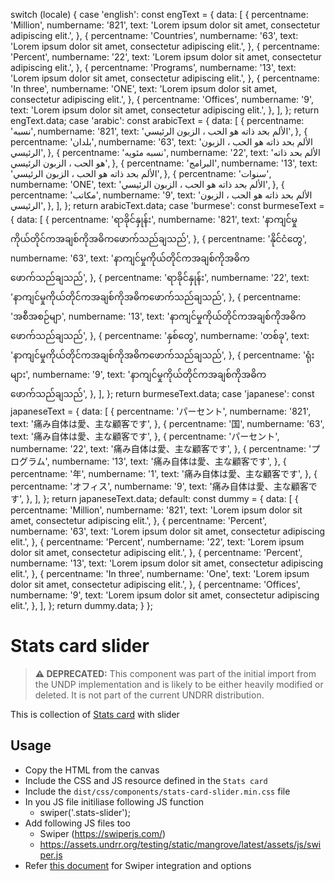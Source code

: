 
  switch (locale) {
    case 'english':
      const engText = {
        data: [
          {
            percentname: 'Million',
            numbername: '821',
            text: 'Lorem ipsum dolor sit amet, consectetur adipiscing elit.',
          },
          {
            percentname: 'Countries',
            numbername: '63',
            text: 'Lorem ipsum dolor sit amet, consectetur adipiscing elit.',
          },
          {
            percentname: 'Percent',
            numbername: '22',
            text: 'Lorem ipsum dolor sit amet, consectetur adipiscing elit.',
          },
          {
            percentname: 'Programs',
            numbername: '13',
            text: 'Lorem ipsum dolor sit amet, consectetur adipiscing elit.',
          },
          {
            percentname: 'In three',
            numbername: 'ONE',
            text: 'Lorem ipsum dolor sit amet, consectetur adipiscing elit.',
          },
          {
            percentname: 'Offices',
            numbername: '9',
            text: 'Lorem ipsum dolor sit amet, consectetur adipiscing elit.',
          },
        ],
      };
      return engText.data;
    case 'arabic':
      const arabicText = {
        data: [
          {
            percentname: 'نسبه',
            numbername: '821',
            text: 'الألم بحد ذاته هو الحب ، الزبون الرئيسي',
          },
          {
            percentname: 'بلدان',
            numbername: '63',
            text: 'الألم بحد ذاته هو الحب ، الزبون الرئيسي',
          },
          {
            percentname: 'نسبه مئويه',
            numbername: '22',
            text: 'الألم بحد ذاته هو الحب ، الزبون الرئيسي',
          },
          {
            percentname: 'البرامج',
            numbername: '13',
            text: 'الألم بحد ذاته هو الحب ، الزبون الرئيسي',
          },
          {
            percentname: 'سنوات',
            numbername: 'ONE',
            text: 'الألم بحد ذاته هو الحب ، الزبون الرئيسي',
          },
          {
            percentname: 'مكاتب',
            numbername: '9',
            text: 'الألم بحد ذاته هو الحب ، الزبون الرئيسي',
          },
        ],
      };
      return arabicText.data;
    case 'burmese':
      const burmeseText = {
        data: [
          {
            percentname: 'ရာခိုင်နှုန်း',
            numbername: '821',
            text: 'နာကျင်မှုကိုယ်တိုင်ကအချစ်ကိုအဓိကဖောက်သည်ချသည်',
          },
          {
            percentname: 'နိုင်ငံတွေ',
            numbername: '63',
            text: 'နာကျင်မှုကိုယ်တိုင်ကအချစ်ကိုအဓိကဖောက်သည်ချသည်',
          },
          {
            percentname: 'ရာခိုင်နှုန်း',
            numbername: '22',
            text: 'နာကျင်မှုကိုယ်တိုင်ကအချစ်ကိုအဓိကဖောက်သည်ချသည်',
          },
          {
            percentname: 'အစီအစဉ်မျာ',
            numbername: '13',
            text: 'နာကျင်မှုကိုယ်တိုင်ကအချစ်ကိုအဓိကဖောက်သည်ချသည်',
          },
          {
            percentname: 'နှစ်တွေ',
            numbername: 'တစ်ခု',
            text: 'နာကျင်မှုကိုယ်တိုင်ကအချစ်ကိုအဓိကဖောက်သည်ချသည်',
          },
          {
            percentname: 'ရုံးများ',
            numbername: '9',
            text: 'နာကျင်မှုကိုယ်တိုင်ကအချစ်ကိုအဓိကဖောက်သည်ချသည်',
          },
        ],
      };
      return burmeseText.data;
    case 'japanese':
      const japaneseText = {
        data: [
          {
            percentname: 'パーセント',
            numbername: '821',
            text: '痛み自体は愛、主な顧客です',
          },
          {
            percentname: '国',
            numbername: '63',
            text: '痛み自体は愛、主な顧客です',
          },
          {
            percentname: 'パーセント',
            numbername: '22',
            text: '痛み自体は愛、主な顧客です',
          },
          {
            percentname: 'プログラム',
            numbername: '13',
            text: '痛み自体は愛、主な顧客です',
          },
          {
            percentname: '年',
            numbername: '1',
            text: '痛み自体は愛、主な顧客です',
          },
          {
            percentname: 'オフィス',
            numbername: '9',
            text: '痛み自体は愛、主な顧客です',
          },
        ],
      };
      return japaneseText.data;
    default:
      const dummy = {
        data: [
          {
            percentname: 'Million',
            numbername: '821',
            text: 'Lorem ipsum dolor sit amet, consectetur adipiscing elit.',
          },
          {
            percentname: 'Percent',
            numbername: '63',
            text: 'Lorem ipsum dolor sit amet, consectetur adipiscing elit.',
          },
          {
            percentname: 'Percent',
            numbername: '22',
            text: 'Lorem ipsum dolor sit amet, consectetur adipiscing elit.',
          },
          {
            percentname: 'Percent',
            numbername: '13',
            text: 'Lorem ipsum dolor sit amet, consectetur adipiscing elit.',
          },
          {
            percentname: 'In three',
            numbername: 'One',
            text: 'Lorem ipsum dolor sit amet, consectetur adipiscing elit.',
          },
          {
            percentname: 'Offices',
            numbername: '9',
            text: 'Lorem ipsum dolor sit amet, consectetur adipiscing elit.',
          },
        ],
      };
      return dummy.data;
  }
};

<Meta of={StatsCardSliderStories} />

# Stats card slider

> **⚠️ DEPRECATED:** This component was part of the initial import from the UNDP implementation and is likely to be either heavily modified or deleted. It is not part of the current UNDRR distribution.

This is collection of [Stats card](/docs/components-ui-components-cards-stats-card--stats-card) with slider

<Canvas of={StatsCardSliderStories.StatsCardSlider} meta={StatsCardSliderStories} />

## Usage

- Copy the HTML from the canvas
- Include the CSS and JS resource defined in the `Stats card`
- Include the `dist/css/components/stats-card-slider.min.css` file
- In you JS file initiliase following JS function
  - swiper('.stats-slider');
- Add following JS files too
  - Swiper (https://swiperjs.com/)
  - https://assets.undrr.org/testing/static/mangrove/latest/assets/js/swiper.js
- Refer [this document](https://github.com/unisdr/undrr-mangrove/wiki/Swiper-documentation) for Swiper integration and options
